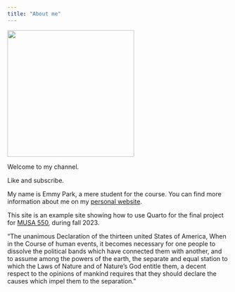 ```yaml
---
title: "About me"
---
```


<!-- Use a grid -->
::: {.grid}

<!-- Left column has a width of 4/12 and shows a picture of me -->
::: {.g-col-4}
![](images/cat.jpeg){width=3in}
:::

<!-- Text gets a column with width 8/12 -->
::: {.g-col-8}

Welcome to my channel.

Like and subscribe.

My name is Emmy Park, a mere student for the course. You can find more 
information about me on my [personal website](https://www.nickhand.dev/).

This site is an example site showing how to use Quarto for 
the final project for [MUSA 550](https://musa-550-fall-2023.github.io/),
during fall 2023. 

"The unanimous Declaration of the thirteen united States of America, When in the Course of human events, it becomes necessary for one people to dissolve the political bands which have connected them with another, and to assume among the powers of the earth, the separate and equal station to which the Laws of Nature and of Nature's God entitle them, a decent respect to the opinions of mankind requires that they should declare the causes which impel them to the separation."

::: 

:::



